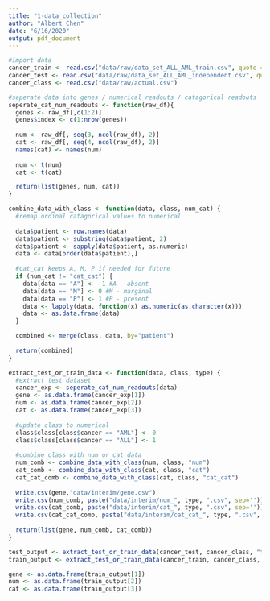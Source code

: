 ```yaml
---
title: "1-data_collection"
author: "Albert Chen"
date: "6/16/2020"
output: pdf_document
---
```


```r
#import data
cancer_train <- read.csv("data/raw/data_set_ALL_AML_train.csv", quote = "")
cancer_test <- read.csv("data/raw/data_set_ALL_AML_independent.csv", quote = "")
cancer_class <- read.csv("data/raw/actual.csv")

#seperate data into genes / numerical readouts / catagorical readouts
seperate_cat_num_readouts <- function(raw_df){
  genes <- raw_df[,c(1:2)]
  genes$index <- c(1:nrow(genes))
  
  num <- raw_df[, seq(3, ncol(raw_df), 2)]
  cat <- raw_df[, seq(4, ncol(raw_df), 2)]
  names(cat) <- names(num)
  
  num <- t(num)
  cat <- t(cat)

  return(list(genes, num, cat))
}

combine_data_with_class <- function(data, class, num_cat) {
  #remap ordinal catagorical values to numerical
  
  data$patient <- row.names(data)
  data$patient <- substring(data$patient, 2)
  data$patient <- sapply(data$patient, as.numeric)
  data <- data[order(data$patient),]
  
  #cat_cat keeps A, M, P if needed for future
  if (num_cat != "cat_cat") {
    data[data == "A"] <- -1 #A - absent
    data[data == "M"] <- 0 #M - marginal
    data[data == "P"] <- 1 #P - present
    data <- lapply(data, function(x) as.numeric(as.character(x)))
    data <- as.data.frame(data)
  }

  combined <- merge(class, data, by="patient")
  
  return(combined)
}

extract_test_or_train_data <- function(data, class, type) {
  #extract test dataset
  cancer_exp <- seperate_cat_num_readouts(data)
  gene <- as.data.frame(cancer_exp[1])
  num <- as.data.frame(cancer_exp[2])
  cat <- as.data.frame(cancer_exp[3])
  
  #update class to numerical
  class$class[class$cancer == "AML"] <- 0
  class$class[class$cancer == "ALL"] <- 1
  
  #combine class with num or cat data
  num_comb <- combine_data_with_class(num, class, "num")
  cat_comb <- combine_data_with_class(cat, class, "cat")
  cat_cat_comb <- combine_data_with_class(cat, class, "cat_cat")
  
  write.csv(gene,"data/interim/gene.csv")
  write.csv(num_comb, paste("data/interim/num_", type, ".csv", sep=''))
  write.csv(cat_comb, paste("data/interim/cat_", type, ".csv", sep=''))
  write.csv(cat_cat_comb, paste("data/interim/cat_cat_", type, ".csv", sep=''))
  
  return(list(gene, num_comb, cat_comb))
}

test_output <- extract_test_or_train_data(cancer_test, cancer_class, "test")
train_output <- extract_test_or_train_data(cancer_train, cancer_class, "train")

gene <- as.data.frame(train_output[1])
num <- as.data.frame(train_output[2])
cat <- as.data.frame(train_output[3])
```
